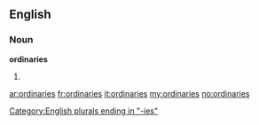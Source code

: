 ==English==

===Noun===
'''ordinaries'''

# {{plural of|[[ordinary]]}}

[[Category:English plurals ending in "-ies"]]

[[ar:ordinaries]]
[[fr:ordinaries]]
[[it:ordinaries]]
[[my:ordinaries]]
[[no:ordinaries]]